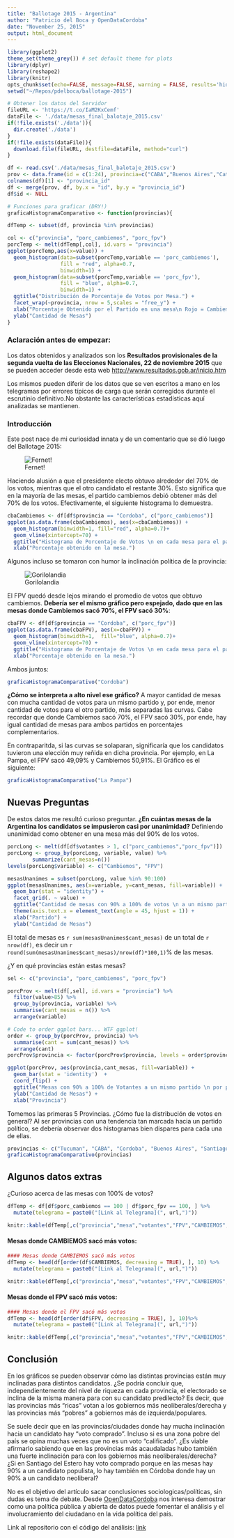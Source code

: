 ```yaml
---
title: "Ballotage 2015 - Argentina"
author: "Patricio del Boca y OpenDataCordoba"
date: "November 25, 2015"
output: html_document
---
```

```r
library(ggplot2)
theme_set(theme_grey()) # set default theme for plots
library(dplyr)
library(reshape2)
library(knitr)
opts_chunk$set(echo=FALSE, message=FALSE, warning = FALSE, results='hide')
setwd("~/Repos/pdelboca/ballotage-2015")
```

```r
# Obtener los datos del Servidor
fileURL <- 'https://t.co/IaM2KxCemf'
dataFile <- './data/mesas_final_balotaje_2015.csv'
if(!file.exists('./data')){
  dir.create('./data')
}
if(!file.exists(dataFile)){
  download.file(fileURL, destfile=dataFile, method="curl")
}

df <- read.csv('./data/mesas_final_balotaje_2015.csv')
prov <- data.frame(id = c(1:24), provincia=c("CABA","Buenos Aires","Catamarca","Cordoba","Corrientes","Chaco","Chubut","Entre Rios", "Formosa","Jujuy","La Pampa","La Rioja","Mendoza","Misiones","Neuquen","Rio Negro","Salta","San Juan", "San Luis", "Santa Cruz", "Santa Fe", "Santiago del Estero", "Tucuman", "Tierra del Fuego"))
colnames(df)[1] <- "provincia_id"
df <- merge(prov, df, by.x = "id", by.y = "provincia_id")
df$id <- NULL
```

```r
# Funciones para graficar (DRY!)
graficaHistogramaComparativo <- function(provincias){

dfTemp <- subset(df, provincia %in% provincias)

col <- c("provincia", "porc_cambiemos", "porc_fpv")
porcTemp <- melt(dfTemp[,col], id.vars = "provincia")
ggplot(porcTemp,aes(x=value)) +
  geom_histogram(data=subset(porcTemp,variable == 'porc_cambiemos'),
                 fill = "red", alpha=0.7,
                 binwidth=1) +
  geom_histogram(data=subset(porcTemp,variable == 'porc_fpv'),
                 fill = "blue", alpha=0.7,
                 binwidth=1) +
  ggtitle("Distribución de Porcentaje de Votos por Mesa.") +
  facet_wrap(~provincia, nrow = 5,scales = "free_y") +
  xlab("Porcentaje Obtenido por el Partido en una mesa\n Rojo = Cambiemos / Azul = FPV") +
  ylab("Cantidad de Mesas")
}
```
### Aclaración antes de empezar:

Los datos obtenidos y analizados son los __Resultados provisionales de la segunda vuelta de las Elecciones Nacionales, 22 de noviembre 2015__ que se pueden acceder desde esta web [http://www.resultados.gob.ar/inicio.htm](http://www.resultados.gob.ar/inicio.htm)

Los mismos pueden diferir de los datos que se ven escritos a mano en los telegramas por errores típicos de carga que serán corregidos durante el escrutinio definitivo.No obstante las características estadísticas aquí analizadas se mantienen.

### Introducción
Este post nace de mi curiosidad innata y de un comentario que se dió luego del Ballotage 2015:

![Fernet!](./images/fernet.png)

Haciendo alusión a que el presidente electo obtuvo alrededor del 70% de los votos, mientras que el otro candidato el restante 30%. Esto significa que en la mayoría de las mesas, el partido cambiemos debió obtener más del 70% de los votos. Efectivamente, el siguiente histograma lo demuestra.

```r
cbaCambiemos <- df[df$provincia == "Cordoba", c("porc_cambiemos")]
ggplot(as.data.frame(cbaCambiemos), aes(x=cbaCambiemos)) + 
  geom_histogram(binwidth=1, fill="red", alpha=0.7)+
  geom_vline(xintercept=70) + 
  ggtitle("Histograma de Porcentaje de Votos \n en cada mesa para el partido Cambiemos\n en Córdoba") +
  xlab("Porcentaje obtenido en la mesa.")
```

Algunos incluso se tomaron con humor la inclinación política de la provincia:

![Gorilolandia](./images/gorilolandia.png)

El FPV quedó desde lejos mirando el promedio de votos que obtuvo cambiemos. __Debería ser el mismo gráfico pero espejado, dado que en las mesas donde Cambiemos sacó 70%, el FPV sacó 30%__:

```r
cbaFPV <- df[df$provincia == "Cordoba", c("porc_fpv")]
ggplot(as.data.frame(cbaFPV), aes(x=cbaFPV)) + 
  geom_histogram(binwidth=1,  fill="blue", alpha=0.7)+
  geom_vline(xintercept=70) + 
  ggtitle("Histograma de Porcentaje de Votos \n en cada mesa para el partido FPV\n en Córdoba") +
  xlab("Porcentaje obtenido en la mesa.")
```

Ambos juntos:

```r
graficaHistogramaComparativo("Cordoba")
```

__¿Cómo se interpreta a alto nivel ese gráfico?__ A mayor cantidad de mesas con mucha cantidad de votos para un mismo partido y, por ende, menor cantidad de votos para el otro partido, más separadas las curvas. Cabe recordar que donde Cambiemos sacó 70%, el FPV sacó 30%, por ende, hay igual cantidad de mesas para ambos partidos en porcentajes complementarios.

En contraparitda, si las curvas se solaparan, significaría que los candidatos tuvieron una elección muy reñida en dicha provincia. Por ejemplo, en La Pampa, el FPV sacó 49,09% y Cambiemos 50,91%. El Gráfico es el siguiente:

```r
graficaHistogramaComparativo("La Pampa")
```

## Nuevas Preguntas
De estos datos me resultó curioso preguntar. __¿En cuántas mesas de la Argentina los candidatos se impusieron casi por unanimidad?__ Definiendo unanimidad como obtener en una mesa más del 90% de los votos.

```r
porcLong <- melt(df[df$votantes > 1, c("porc_cambiemos","porc_fpv")])
porcLong <- group_by(porcLong, variable, value) %>%
        summarize(cant_mesas=n())
levels(porcLong$variable) <- c("Cambiemos", "FPV")

mesasUnanimes = subset(porcLong, value %in% 90:100)
ggplot(mesasUnanimes, aes(x=variable, y=cant_mesas, fill=variable)) + 
  geom_bar(stat = "identity") +
  facet_grid(. ~ value) +
  ggtitle("Cantidad de mesas con 90% a 100% de votos \n a un mismo partido") +
  theme(axis.text.x = element_text(angle = 45, hjust = 1)) + 
  xlab("Partido") +
  ylab("Cantidad de Mesas")
```

El total de mesas es `r sum(mesasUnanimes$cant_mesas)` de un total de `r nrow(df)`, es decir un `r round(sum(mesasUnanimes$cant_mesas)/nrow(df)*100,1)`% de las mesas.

¿Y en qué provincias están estas mesas?
```r
sel <- c("provincia", "porc_cambiemos", "porc_fpv")

porcProv <- melt(df[,sel], id.vars = "provincia") %>%
  filter(value>85) %>%
  group_by(provincia, variable) %>%
  summarise(cant_mesas = n()) %>%
  arrange(variable)

# Code to order ggplot bars... WTF ggplot!
order <- group_by(porcProv, provincia) %>% 
  summarise(cant = sum(cant_mesas)) %>% 
  arrange(cant)
porcProv$provincia <- factor(porcProv$provincia, levels = order$provincia)

ggplot(porcProv, aes(provincia,cant_mesas, fill=variable)) +
  geom_bar(stat = 'identity')  + 
  coord_flip() + 
  ggtitle("Mesas con 90% a 100% de Votantes a un mismo partido \n por provincia.") +
  ylab("Cantidad de Mesas") + 
  xlab("Provincia")
```

Tomemos las primeras 5 Provincias. ¿Cómo fue la distribución de votos en general? Al ser provincias con una tendencia tan marcada hacia un partido político, se debería observar dos histogramas bien dispares para cada una de ellas.

```r
provincias <- c("Tucuman", "CABA", "Cordoba", "Buenos Aires", "Santiago del Estero", "Formosa")
graficaHistogramaComparativo(provincias)
```


## Algunos datos extras
¿Curioso acerca de las mesas con 100% de votos?
```r
dfTemp <- df[df$porc_cambiemos == 100 | df$porc_fpv == 100, ] %>%
  mutate(telegrama = paste0("[Link al Telegrama](", url,")"))

knitr::kable(dfTemp[,c("provincia","mesa","votantes","FPV","CAMBIEMOS", "telegrama")])
```

#### Mesas donde CAMBIEMOS sacó más votos:
```r
#### Mesas donde CAMBIEMOS sacó más votos
dfTemp <- head(df[order(df$CAMBIEMOS, decreasing = TRUE), ], 10) %>%
  mutate(telegrama = paste0("[Link al Telegrama](", url,")"))

knitr::kable(dfTemp[,c("provincia","mesa","votantes","FPV","CAMBIEMOS", "telegrama")])
```

#### Mesas donde el FPV sacó más votos:
```r
#### Mesas donde el FPV sacó más votos
dfTemp <- head(df[order(df$FPV, decreasing = TRUE), ], 10)%>%
  mutate(telegrama = paste0("[Link al Telegrama](", url,")"))

knitr::kable(dfTemp[,c("provincia","mesa","votantes","FPV","CAMBIEMOS", "telegrama")])
```

## Conclusión

En los gráficos se pueden observar cómo las distintas provincias están muy inclinadas para distintos candidatos. ¿Se podría concluir que, independientemente del nivel de riqueza en cada provincia, el electorado se inclina de la misma manera para con su candidato predilecto? Es decir, que las provincias más "ricas" votan a los gobiernos más neoliberales/derecha y las provincias más "pobres" a gobiernos más de izquierda/populares.

Se suele decir que en las provincias/ciudades donde hay mucha inclinación hacia un candidato hay "voto comprado". Incluso si es una zona pobre del país se opina muchas veces que no es un voto "calificado". ¿Es viable afirmarlo sabiendo que en las provincias más acaudaladas hubo también una fuerte inclinación para con los gobiernos más neoliberales/derecha? ¿Si en Santiago del Estero hay voto comprado porque en las mesas hay 90% a un candidato populista, lo hay también en Córdoba donde hay un 90% a un candidato neoliberal?

No es el objetivo del artículo sacar conclusiones sociologicas/políticas, sin dudas es tema de debate. Desde [OpenDataCordoba](http://opendatacordoba.org/) nos interesa demostrar como una política pública y abierta de datos puede fomentar el análisis y el involucramiento del ciudadano en la vida política del país.

Link al repositorio con el código del análisis: [link](https://github.com/pdelboca/ballotage-2015)